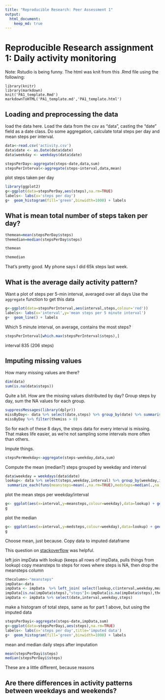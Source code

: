 ```yaml
---
title: "Reproducible Research: Peer Assessment 1"
output: 
  html_document:
    keep_md: true
---
```

Reproducible Research assignment 1: Daily activity monitoring
==============================================================

Note: Rstudio is being funny. The html was knit from this .Rmd file using the following:

```
library(knitr)
library(markdown)
knit('PA1_template.Rmd')
markdownToHTML('PA1_template.md','PA1_template.html')
```

## Loading and preprocessing the data
load the data here. Load the data from the csv as "data", casting the "date" field as a date class. Do some aggregation, calculate total steps per day and mean steps per interval. 
```r
data<-read.csv('activity.csv')
data$date <- as.Date(data$date)
data$weekday <- weekdays(data$date)

stepsPerDay<-aggregate(steps~date,data,sum)
stepsPerInterval<-aggregate(steps~interval,data,mean)

```
plot steps taken per day
```r
library(ggplot2)
g<-ggplot(data=stepsPerDay,aes(steps),na.rm=TRUE) 
labels<- labs(x='steps per day')
g+  geom_histogram(fill='green',binwidth=1000) + labels
```


## What is mean total number of steps taken per day?

```r
themean=mean(stepsPerDay$steps)
themedian=median(stepsPerDay$steps)
```
```r
themean
```
```r
themedian
```
That's pretty good. My phone says I did 65k steps last week.

## What is the average daily activity pattern?
Want a plot of steps per 5-min interval, averaged over all days
Use the ```aggregate``` function to get this data
```r
g<-ggplot(data=stepsPerInterval,aes(interval,steps,colour='red')) 
labels<- labs(x='interval',y='mean steps per 5 minute interval')
g+  geom_line() + labels
```

Which 5 minute interval, on average, contains the most steps?
```r
stepsPerInterval[which.max(stepsPerInterval$steps),]
```
interval 835 (206 steps)


## Imputing missing values

How many missing values are there?
```r
dim(data)
sum(is.na(data$steps))
```
Quite a bit. How are the missing values distributed by day? Group steps by day, sum the NA values for each group.
```r
suppressMessages(library(dplyr))
missByDay<- data %>% select(date,steps) %>% group_by(date) %>% summarise_each(funs(themiss=sum(is.na(.))))
missByDay %>% filter(themiss > 0)

```
So for each of these 8 days, the steps data for every interval is missing. That makes life easier, as we're not sampling some intervals more often than others.

Impute things. 

```r
stepsPerWeekday<-aggregate(steps~weekday,data,sum)
```
Compute the mean (median?) steps  grouped by weekday  and interval 
```r
data$weekday = weekdays(data$date)
lookup<- data %>% select(steps,weekday,interval) %>% group_by(weekday,interval) %>%
 summarize_each(funs(meansteps=mean(.,na.rm=TRUE),medsteps=median(.,na.rm=TRUE)))
```

plot the mean steps per weekday/interval

```r
g<- ggplot(aes(x=interval,y=meansteps,colour=weekday),data=lookup) + geom_line()
g
```

plot the median

```r
g<- ggplot(aes(x=interval,y=medsteps,colour=weekday),data=lookup) + geom_line()
g
```

Choose mean, just because.
Copy data to imputed dataframe

This question on [stackoverflow](http://stackoverflow.com/questions/35670213/replace-values-in-some-rows-based-on-other-dataframe-mapping-with-r) was helpful.

left join impData with lookup (keeps all rows of impData, pulls things from lookup)
copy meansteps to steps for rows where steps is NA, then drop the meansteps column

```r
thecolumn<-"meansteps"
impData<-data
impData <- impData  %>% left_join( select(lookup,c(interval,weekday,meansteps,medsteps)),by=c("weekday"="weekday","interval"="interval"))
impData[is.na(impData$steps),"steps"]<-impData[is.na(impData$steps),thecolumn]
impData <- impData %>% select(date,interval,weekday,steps)
```

make a histogram of total steps, same as for part 1 above, but using the imputed data
```r
stepsPerDayi<-aggregate(steps~date,impData,sum)
g<-ggplot(data=stepsPerDayi,aes(steps),na.rm=TRUE) 
labels<- labs(x='steps per day',title='imputed data')
g+  geom_histogram(fill='green',binwidth=1000) + labels
```

mean and median daily steps after imputation
```r
mean(stepsPerDayi$steps)
median(stepsPerDayi$steps)
```
These are a little different, because reasons



## Are there differences in activity patterns between weekdays and weekends?


